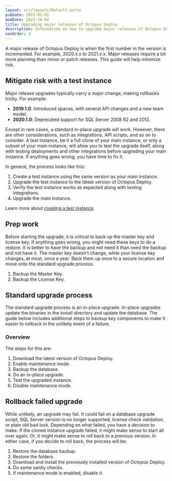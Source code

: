 ```yaml
---
layout: src/layouts/Default.astro
pubDate: 2023-01-01
modDate: 2023-10-04
title: Upgrading major releases of Octopus Deploy
description: Information on how to upgrade major releases of Octopus Deploy.
navOrder: 3
---
```


A major release of Octopus Deploy is when the first number in the version is incremented.  For example, 2020.x.x to 2021.x.x.  Major releases require a bit more planning than minor or patch releases.  This guide will help minimize risk.

## Mitigate risk with a test instance

Major release upgrades typically carry a major change, making rollbacks tricky.  For example:

- **2019.1.0**: Introduced spaces, with several API changes and a new team model.
- **2020.1.0**: Deprecated support for SQL Server 2008 R2 and 2012.  

Except in rare cases, a standard in-place upgrade will work.  However, there are other considerations, such as integrations, API scripts, and so on to consider.  A test instance, be it a full clone of your main instance, or only a subset of your main instance, will allow you to test the upgrade itself, along with testing deployments and other integrations before upgrading your main instance.  If anything goes wrong, you have time to fix it.

In general, the process looks like this:

1. Create a test instance using the same version as your main instance.
1. Upgrade the test instance to the latest version of Octopus Deploy.
1. Verify the test instance works as expected along with testing integrations.
1. Upgrade the main instance.

Learn more about [creating a test instance](/docs/administration/upgrading/guide/creating-test-instance).

## Prep work

Before starting the upgrade, it is critical to back up the master key and license key.  If anything goes wrong, you might need these keys to do a restore.  It is better to have the backup and not need it than need the backup and not have it.  The master key doesn't change, while your license key changes, at most, once a year.  Back them up once to a secure location and move onto the standard upgrade process.

1. Backup the Master Key.
1. Backup the License Key.

<OctopusBackupMasterKey />

## Standard upgrade process

The standard upgrade process is an in-place upgrade.  In-place upgrades update the binaries in the install directory and update the database.  The guide below includes additional steps to backup key components to make it easier to rollback in the unlikely event of a failure.

### Overview

The steps for this are:

1. Download the latest version of Octopus Deploy.
1. Enable maintenance mode.
1. Backup the database.
1. Do an in-place upgrade.
1. Test the upgraded instance.
1. Disable maintenance mode.

<UpgradeDownloadLatestVersion />

<UpgradeOctopusBackupDatabase />

<UpgradeInPlaceUpgrade />

<UpgradeTestingUpgradedInstance />

<UpgradeHighAvailability />

## Rollback failed upgrade

While unlikely, an upgrade may fail.  It could fail on a database upgrade script, SQL Server version is no longer supported, license check validation, or plain old bad luck.  Depending on what failed, you have a decision to make.  If the cloned instance upgrade failed, it might make sense to start all over again.  Or, it might make sense to roll back to a previous version.  In either case, if you decide to roll back, the process will be:

1. Restore the database backup.
1. Restore the folders.
1. Download and install the previously installed version of Octopus Deploy.
1. Do some sanity checks.
1. If maintenance mode is enabled, disable it.

<UpgradeRestoreBackup />

<UpgradeRollbackFolders />

<UpgradeFindPreviousVersion />